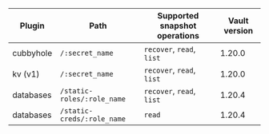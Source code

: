 | Plugin    | Path                       | Supported snapshot operations | Vault version |
|-----------|----------------------------|-------------------------------|---------------|
| cubbyhole | `/:secret_name`            | `recover`, `read`, `list`     | 1.20.0        |
| kv (v1)   | `/:secret_name`            | `recover`, `read`, `list`     | 1.20.0        |
| databases | `/static-roles/:role_name` | `recover`, `read`, `list`     | 1.20.4        |
| databases | `/static-creds/:role_name` | `read`                        | 1.20.4        |
